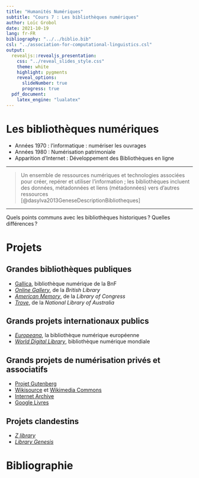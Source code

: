 ```yaml
---
title: "Humanités Numériques"
subtitle: "Cours 7 : Les bibliothèques numériques"
author: Loïc Grobol
date: 2021-10-19
lang: fr-FR
bibliography: "../../biblio.bib"
csl: "../association-for-computational-linguistics.csl"
output:
  revealjs::revealjs_presentation:
    css: "../reveal_slides_style.css"
    theme: white
    highlight: pygments
    reveal_options:
      slideNumber: true
      progress: true
  pdf_document:
    latex_engine: "lualatex"
---
```


[comment]: <> "LTeX: language=fr"

# Les bibliothèques numériques

- Années 1970 : l’informatique : numériser les ouvrages
- Années 1980 : Numérisation patrimoniale
- Apparition d’Internet : Développement des Bibliothèques en ligne

---

> Un ensemble de ressources numériques et technologies associées pour créer, repérer et utiliser
> l’information ; les bibliothèques incluent des données, métadonnées et liens (métadonnées) vers
> d’autres ressources  
> [@dasylva2013GeneseDescriptionBibliotheques]

---

Quels points communs avec les bibliothèques historiques ? Quelles différences ?

# Projets

## Grandes bibliothèques publiques

- [Gallica](http://gallica.bnf.fr/), bibliothèque numérique de la BnF
- [*Online Gallery*](http://www.bl.uk/onlinegallery), de la *British Library*
- [*American Memory*](http://memory.loc.gov/ammem/index.html), de la *Library of Congress*
- [*Trove*](http://trove.nla.gov.au/), de la *National Library of Australia*

## Grands projets internationaux publics

- [*Europeana*](http://www.europeana.eu), la bibliothèque numérique européenne
- [*World Digital Library*](http://www.wdl.org/fr/), bibliothèque numérique
mondiale

## Grands projets de numérisation privés et associatifs

- [Projet Gutenberg](http://www.gutenberg.org)
- [Wikisource](http://fr.wikisource.org) et [Wikimedia Commons](https://commons.wikimedia.org)
- [Internet Archive](http://www.archive.org)
- [Google Livres](http://books.google.fr)

## Projets clandestins

- [*Z library*](https://z-lib.org/)
- [*Library Genesis*](libgen.is)


# Bibliographie

::: {#refs}
:::
